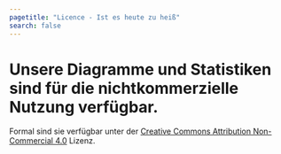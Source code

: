 ```yaml
---
pagetitle: "Licence - Ist es heute zu heiß"
search: false
---
```


# Unsere Diagramme und Statistiken sind für die nichtkommerzielle Nutzung verfügbar.

Formal sind sie verfügbar unter der [Creative Commons Attribution Non-Commercial 4.0](https://creativecommons.org/licenses/by-nc/4.0) Lizenz.
